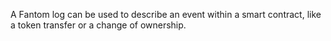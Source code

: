 A Fantom log can be used to describe an event within a smart contract, like a token transfer or a change of ownership.